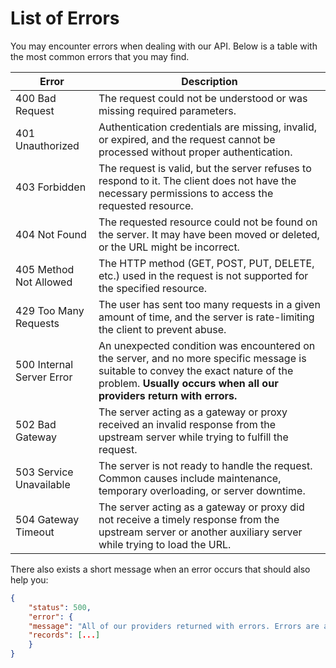 # List of Errors

You may encounter errors when dealing with our API. Below is a table with the most common errors that you may find.

| **Error**           | **Description**                                                                                                                                                    |
|-----------------|----------------------------------------------------------------------------------------------------------------------------------------------------------------|
| 400 Bad Request | The request could not be understood or was missing required parameters.                                                                                        |
| 401 Unauthorized | Authentication credentials are missing, invalid, or expired, and the request cannot be processed without proper authentication.                                |
| 403 Forbidden | The request is valid, but the server refuses to respond to it. The client does not have the necessary permissions to access the requested resource.         |
| 404 Not Found | The requested resource could not be found on the server. It may have been moved or deleted, or the URL might be incorrect.                                    |
| 405 Method Not Allowed | The HTTP method (GET, POST, PUT, DELETE, etc.) used in the request is not supported for the specified resource.                                         |
| 429 Too Many Requests | The user has sent too many requests in a given amount of time, and the server is rate-limiting the client to prevent abuse.                                 |
| 500 Internal Server Error | An unexpected condition was encountered on the server, and no more specific message is suitable to convey the exact nature of the problem. __Usually occurs when all our providers return with errors.__               |
| 502 Bad Gateway | The server acting as a gateway or proxy received an invalid response from the upstream server while trying to fulfill the request.                        |
| 503 Service Unavailable | The server is not ready to handle the request. Common causes include maintenance, temporary overloading, or server downtime.                                |
| 504 Gateway Timeout | The server acting as a gateway or proxy did not receive a timely response from the upstream server or another auxiliary server while trying to load the URL. |

There also exists a short message when an error occurs that should also help you:

```json {4} filename="Response"
{
	"status": 500,
	"error": {
	"message": "All of our providers returned with errors. Errors are automatically reported to our developers.",
	"records": [...]
	}
}
```